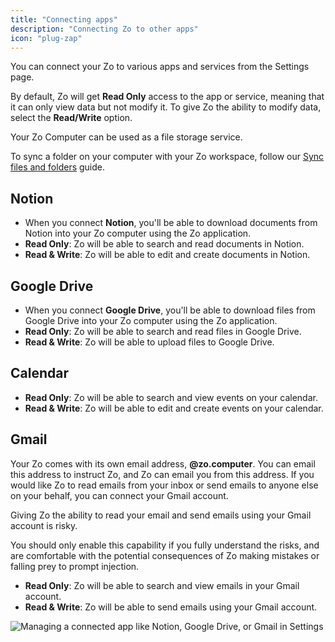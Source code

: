 ```yaml
---
title: "Connecting apps"
description: "Connecting Zo to other apps"
icon: "plug-zap"
---
```



You can connect your Zo to various apps and services from the Settings page.

By default, Zo will get **Read Only** access to the app or service, meaning that it can only view data but not modify it. To give Zo the ability to modify data, select the **Read/Write** option.

<Tip>
Your Zo Computer can be used as a file storage service.

To sync a folder on your computer with your Zo workspace, follow our [Sync files and folders](/syncthing) guide.

</Tip>

## Notion

- When you connect **Notion**, you'll be able to download documents from Notion into your Zo computer using the Zo application.
- **Read Only**: Zo will be able to search and read documents in Notion.
- **Read & Write**: Zo will be able to edit and create documents in Notion.

## Google Drive

- When you connect **Google Drive**, you'll be able to download files from Google Drive into your Zo computer using the Zo application.
- **Read Only**: Zo will be able to search and read files in Google Drive.
- **Read & Write**: Zo will be able to upload files to Google Drive.

## Calendar

- **Read Only**: Zo will be able to search and view events on your calendar.
- **Read & Write**: Zo will be able to edit and create events on your calendar.

## Gmail

Your Zo comes with its own email address, **<Handle/>@zo.computer**. You can email this address to instruct Zo, and Zo can email you from this address.
If you would like Zo to read emails from your inbox or send emails to anyone else on your behalf, you can connect your Gmail account.

<Warning>
  Giving Zo the ability to read your email and send emails using your Gmail account is risky.

You should only enable
this capability if you fully understand the risks, and are comfortable with the potential consequences of Zo making mistakes or falling prey to prompt
injection.

</Warning>

- **Read Only**: Zo will be able to search and view emails in your Gmail account.
- **Read & Write**: Zo will be able to send emails using your Gmail account.

<Frame caption="Managing a connection in Settings">
  <img
    className="block"
    src="/screenshots/connections.png"
    alt="Managing a connected app like Notion, Google Drive, or Gmail in Settings"
  />
</Frame>
